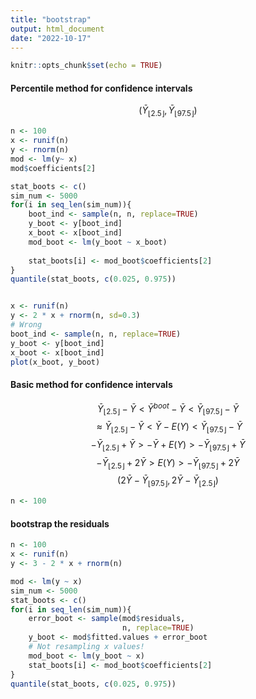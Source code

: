 ```yaml
---
title: "bootstrap"
output: html_document
date: "2022-10-17"
---
```


```r
knitr::opts_chunk$set(echo = TRUE)
```


#### Percentile method for confidence intervals

$$(\bar{Y}_{\lfloor 2.5 \rfloor}, \bar{Y}_{\lfloor 97.5 \rfloor})$$
```r
n <- 100
x <- runif(n)
y <- rnorm(n)
mod <- lm(y~ x)
mod$coefficients[2]

stat_boots <- c()
sim_num <- 5000
for(i in seq_len(sim_num)){
    boot_ind <- sample(n, n, replace=TRUE)
    y_boot <- y[boot_ind]
    x_boot <- x[boot_ind]
    mod_boot <- lm(y_boot ~ x_boot)
    
    stat_boots[i] <- mod_boot$coefficients[2]
}
quantile(stat_boots, c(0.025, 0.975))


x <- runif(n)
y <- 2 * x + rnorm(n, sd=0.3)
# Wrong
boot_ind <- sample(n, n, replace=TRUE)
y_boot <- y[boot_ind]
x_boot <- x[boot_ind]
plot(x_boot, y_boot)
```

#### Basic method for confidence intervals

$$\bar{Y}_{\lfloor 2.5 \rfloor} - \bar{Y} < \bar{Y}^{boot} - \bar{Y} < \bar{Y}_{\lfloor 97.5 \rfloor} - \bar{Y}$$
$$\approx \bar{Y}_{\lfloor 2.5 \rfloor} - \bar{Y} < \bar{Y} - E(Y) < \bar{Y}_{\lfloor 97.5 \rfloor} - \bar{Y}$$
$$- \bar{Y}_{\lfloor 2.5 \rfloor} + \bar{Y} > -\bar{Y} + E(Y) > - \bar{Y}_{\lfloor 97.5 \rfloor} + \bar{Y}$$
$$- \bar{Y}_{\lfloor 2.5 \rfloor} + 2\bar{Y} >  E(Y) > - \bar{Y}_{\lfloor 97.5 \rfloor} + 2\bar{Y}$$
$$(2\bar{Y}- \bar{Y}_{\lfloor 97.5 \rfloor},2\bar{Y} - \bar{Y}_{\lfloor 2.5 \rfloor})$$
```r
n <- 100


```


#### bootstrap the residuals


```r
n <- 100
x <- runif(n)
y <- 3 - 2 * x + rnorm(n)

mod <- lm(y ~ x)
sim_num <- 5000
stat_boots <- c()
for(i in seq_len(sim_num)){
    error_boot <- sample(mod$residuals,
                         n, replace=TRUE)
    y_boot <- mod$fitted.values + error_boot
    # Not resampling x values!
    mod_boot <- lm(y_boot ~ x)
    stat_boots[i] <- mod_boot$coefficients[2]
}
quantile(stat_boots, c(0.025, 0.975))

```